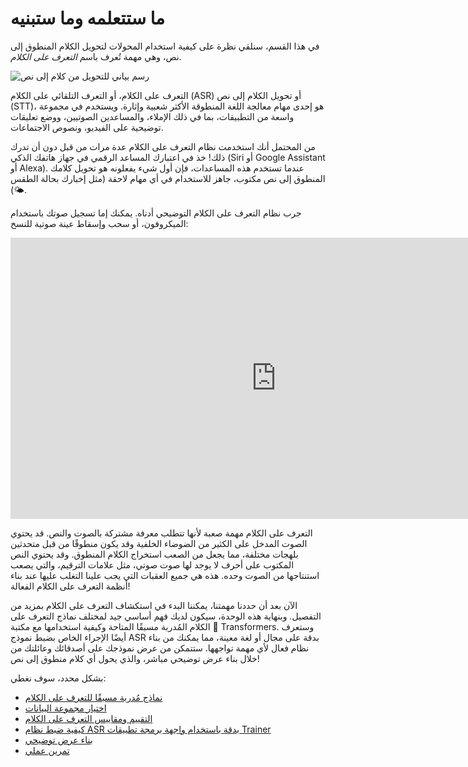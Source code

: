 # ما ستتعلمه وما ستبنيه

في هذا القسم، سنلقي نظرة على كيفية استخدام المحولات لتحويل الكلام المنطوق إلى نص، وهي مهمة تُعرف باسم *التعرف على الكلام*.

<div class="flex justify-center">
<img src="https://huggingface.co/datasets/huggingface-course/audio-course-images/resolve/main/asr_diagram.png" alt="رسم بياني للتحويل من كلام إلى نص">
</div>

التعرف على الكلام، أو التعرف التلقائي على الكلام (ASR) أو تحويل الكلام إلى نص (STT)، هو إحدى مهام معالجة اللغة المنطوقة الأكثر شعبية وإثارة. ويستخدم في مجموعة واسعة من التطبيقات، بما في ذلك الإملاء، والمساعدين الصوتيين، ووضع تعليقات توضيحية على الفيديو، ونصوص الاجتماعات.

من المحتمل أنك استخدمت نظام التعرف على الكلام عدة مرات من قبل دون أن تدرك ذلك! خذ في اعتبارك المساعد الرقمي في جهاز هاتفك الذكي (Siri أو Google Assistant أو Alexa). عندما تستخدم هذه المساعدات، فإن أول شيء يفعلونه هو تحويل كلامك المنطوق إلى نص مكتوب، جاهز للاستخدام في أي مهام لاحقة (مثل إخبارك بحالة الطقس 🌤️).

جرب نظام التعرف على الكلام التوضيحي أدناه. يمكنك إما تسجيل صوتك باستخدام الميكروفون، أو سحب وإسقاط عينة صوتية للنسخ:

<iframe src="https://course-demos-whisper-small.hf.space" frameborder="0" width="850" height="450"> </iframe>

التعرف على الكلام مهمة صعبة لأنها تتطلب معرفة مشتركة بالصوت والنص. قد يحتوي الصوت المدخل على الكثير من الضوضاء الخلفية وقد يكون منطوقًا من قبل متحدثين بلهجات مختلفة، مما يجعل من الصعب استخراج الكلام المنطوق. وقد يحتوي النص المكتوب على أحرف لا يوجد لها صوت صوتي، مثل علامات الترقيم، والتي يصعب استنتاجها من الصوت وحده. هذه هي جميع العقبات التي يجب علينا التغلب عليها عند بناء أنظمة التعرف على الكلام الفعالة!

الآن بعد أن حددنا مهمتنا، يمكننا البدء في استكشاف التعرف على الكلام بمزيد من التفصيل. وبنهاية هذه الوحدة، سيكون لديك فهم أساسي جيد لمختلف نماذج التعرف على الكلام المُدربة مسبقًا المتاحة وكيفية استخدامها مع مكتبة 🤗 Transformers. وستعرف أيضًا الإجراء الخاص بضبط نموذج ASR بدقة على مجال أو لغة معينة، مما يمكنك من بناء نظام فعال لأي مهمة تواجهها. ستتمكن من عرض نموذجك على أصدقائك وعائلتك من خلال بناء عرض توضيحي مباشر، والذي يحول أي كلام منطوق إلى نص!

بشكل محدد، سوف نغطي:

* [نماذج مُدربة مسبقًا للتعرف على الكلام](asr_models)
* [اختيار مجموعة البيانات](choosing_dataset)
* [التقييم ومقاييس التعرف على الكلام](evaluation)
* [كيفية ضبط نظام ASR بدقة باستخدام واجهة برمجة تطبيقات Trainer](fine-tuning)
* [بناء عرض توضيحي](demo)
* [تمرين عملي](hands_on)